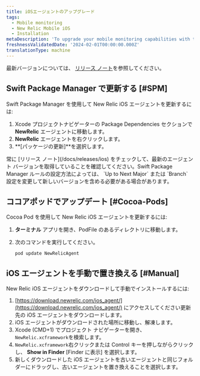 ```yaml
---
title: iOSエージェントのアップグレード
tags:
  - Mobile monitoring
  - New Relic Mobile iOS
  - Installation
metaDescription: 'To upgrade your mobile monitoring capabilities with the latest iOS agent, start here.'
freshnessValidatedDate: '2024-02-01T00:00:00.000Z'
translationType: machine
---
```


最新バージョンについては、 [リリース ノート](/docs/releases/ios)を参照してください。

## Swift Package Manager で更新する [#SPM]

Swift Package Manager を使用して New Relic iOS エージェントを更新するには:

1. Xcode プロジェクトナビゲーターの Package Dependencies セクションで **NewRelic** エージェントに移動します。
2. **NewRelic** エージェントを右クリックします。
3. **\[パッケージの更新]**を選択します。

<Callout variant="important">
  常に [リリース ノート](/docs/releases/ios) をチェックして、最新のエージェント バージョンを取得していることを確認してください。Swift Package Manager ルールの設定方法によっては、 `Up to Next Major` または `Branch` 設定を変更して新しいバージョンを含める必要がある場合があります。
</Callout>

## ココアポッドでアップデート [#Cocoa-Pods]

Cocoa Pod を使用して New Relic iOS エージェントを更新するには:

1. **ターミナル** アプリを開き、PodFile のあるディレクトリに移動します。

2. 次のコマンドを実行してください。

   ```shell
   pod update NewRelicAgent
   ```

## iOS エージェントを手動で置き換える [#Manual]

New Relic iOS エージェントをダウンロードして手動でインストールするには:

1. [https://download.newrelic.com/ios_agent/](https://download.newrelic.com/ios_agent/) にアクセスしてください更新先の iOS エージェントをダウンロードします。
2. iOS エージェントがダウンロードされた場所に移動し、解凍します。
3. Xcode (CMD+1) でプロジェクト ナビゲーターを開き、 `NewRelic.xcframework`を検索します。
4. `NewRelic.xcframework`右クリックまたは Control キーを押しながらクリックし、 **Show in Finder** \[Finder に表示] を選択します。
5. 新しくダウンロードした iOS エージェントを古いエージェントと同じフォルダーにドラッグし、古いエージェントを置き換えることを選択します。